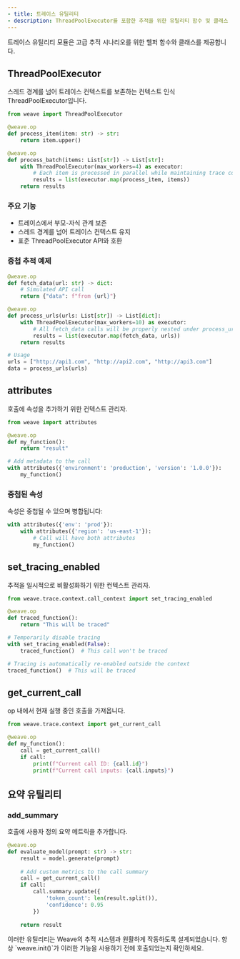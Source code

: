 ```yaml
---
- title: 트레이스 유틸리티
- description: ThreadPoolExecutor를 포함한 추적을 위한 유틸리티 함수 및 클래스
---
```


트레이스 유틸리티 모듈은 고급 추적 시나리오를 위한 헬퍼 함수와 클래스를 제공합니다.

## ThreadPoolExecutor

스레드 경계를 넘어 트레이스 컨텍스트를 보존하는 컨텍스트 인식 ThreadPoolExecutor입니다.

```python
from weave import ThreadPoolExecutor

@weave.op
def process_item(item: str) -> str:
    return item.upper()

@weave.op
def process_batch(items: List[str]) -> List[str]:
    with ThreadPoolExecutor(max_workers=4) as executor:
        # Each item is processed in parallel while maintaining trace context
        results = list(executor.map(process_item, items))
    return results
```

### 주요 기능

* 트레이스에서 부모-자식 관계 보존
* 스레드 경계를 넘어 트레이스 컨텍스트 유지
* 표준 ThreadPoolExecutor API와 호환

### 중첩 추적 예제

```python
@weave.op
def fetch_data(url: str) -> dict:
    # Simulated API call
    return {"data": f"from {url}"}

@weave.op
def process_urls(urls: List[str]) -> List[dict]:
    with ThreadPoolExecutor(max_workers=10) as executor:
        # All fetch_data calls will be properly nested under process_urls
        results = list(executor.map(fetch_data, urls))
    return results

# Usage
urls = ["http://api1.com", "http://api2.com", "http://api3.com"]
data = process_urls(urls)
```

## attributes

호출에 속성을 추가하기 위한 컨텍스트 관리자.

```python
from weave import attributes

@weave.op
def my_function():
    return "result"

# Add metadata to the call
with attributes({'environment': 'production', 'version': '1.0.0'}):
    my_function()
```

### 중첩된 속성

속성은 중첩될 수 있으며 병합됩니다:

```python
with attributes({'env': 'prod'}):
    with attributes({'region': 'us-east-1'}):
        # Call will have both attributes
        my_function()
```

## set\_tracing\_enabled

추적을 일시적으로 비활성화하기 위한 컨텍스트 관리자.

```python
from weave.trace.context.call_context import set_tracing_enabled

@weave.op
def traced_function():
    return "This will be traced"

# Temporarily disable tracing
with set_tracing_enabled(False):
    traced_function()  # This call won't be traced

# Tracing is automatically re-enabled outside the context
traced_function()  # This will be traced
```

## get\_current\_call

op 내에서 현재 실행 중인 호출을 가져옵니다.

```python
from weave.trace.context import get_current_call

@weave.op
def my_function():
    call = get_current_call()
    if call:
        print(f"Current call ID: {call.id}")
        print(f"Current call inputs: {call.inputs}")
```

## 요약 유틸리티

### add\_summary

호출에 사용자 정의 요약 메트릭을 추가합니다.

```python
@weave.op
def evaluate_model(prompt: str) -> str:
    result = model.generate(prompt)
    
    # Add custom metrics to the call summary
    call = get_current_call()
    if call:
        call.summary.update({
            'token_count': len(result.split()),
            'confidence': 0.95
        })
    
    return result
```

<Note>
  이러한 유틸리티는 Weave의 추적 시스템과 원활하게 작동하도록 설계되었습니다. 항상 `weave.init()`가 이러한 기능을 사용하기 전에 호출되었는지 확인하세요.
</Note>
